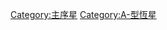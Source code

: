 {{catmore|AV星}}

{{Commons cat|White main sequence stars}}

[[Category:主序星|Category:主序星]]
[[Category:A-型恆星|Category:A-型恆星]]